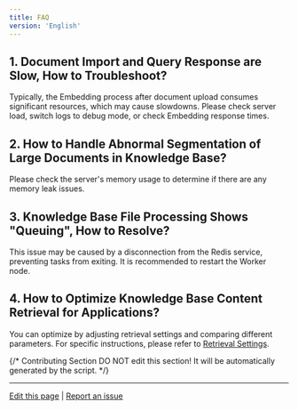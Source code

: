 ```yaml
---
title: FAQ
version: 'English'
---
```


## 1. Document Import and Query Response are Slow, How to Troubleshoot?

Typically, the Embedding process after document upload consumes significant resources, which may cause slowdowns. Please check server load, switch logs to debug mode, or check Embedding response times.

## 2. How to Handle Abnormal Segmentation of Large Documents in Knowledge Base?

Please check the server's memory usage to determine if there are any memory leak issues.

## 3. Knowledge Base File Processing Shows "Queuing", How to Resolve?

This issue may be caused by a disconnection from the Redis service, preventing tasks from exiting. It is recommended to restart the Worker node.

## 4. How to Optimize Knowledge Base Content Retrieval for Applications?

You can optimize by adjusting retrieval settings and comparing different parameters. For specific instructions, please refer to [Retrieval Settings](/en/guides/knowledge-base/create-knowledge-and-upload-documents/setting-indexing-methods).

{/*
Contributing Section
DO NOT edit this section!
It will be automatically generated by the script.
*/}

---

[Edit this page](https://github.com/langgenius/dify-docs/edit/main/en/guides/knowledge-base/faq.mdx) | [Report an issue](https://github.com/langgenius/dify-docs/issues/new?template=docs.yml)

